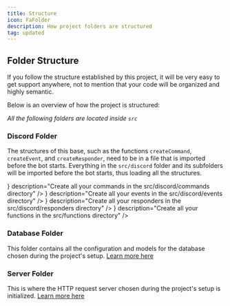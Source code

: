 ```yaml
---
title: Structure
icon: FaFolder
description: How project folders are structured
tag: updated 
---
```



## Folder Structure

If you follow the structure established by this project, it will be very easy to get support anywhere, not to mention that your code will be organized and highly semantic.

Below is an overview of how the project is structured:  

<BaseStructure/>

_All the following folders are located inside `src`_

### Discord Folder
The structures of this base, such as the functions `createCommand`, `createEvent`, and `createResponder`, need to be in a file that is imported before the bot starts. Everything in the `src/discord` folder and its subfolders will be imported before the bot starts, thus loading all the structures.

<Cards>
  <Card
    title="Commands"
    icon={<icons.HiMiniCommandLine/>}
    description="Create all your commands in the src/discord/commands directory"
  />
  <Card
    title="Events"
    icon={<icons.RiCalendarEventFill/>}
    description="Create all your events in the src/discord/events directory"
  />
  <Card
    title="Responders"
    icon={<icons.BsFillReplyFill/>}
    description="Create all your responders in the src/discord/responders directory"
  />
  <Card
    title="Functions"
    icon={<icons.TbMathFunction/>}
    description="Create all your functions in the src/functions directory"
  />
</Cards>

### Database Folder
This folder contains all the configuration and models for the database chosen during the project's setup. [Learn more here](/discord/databases)

### Server Folder
This is where the HTTP request server chosen during the project's setup is initialized. [Learn more here](/discord/servers)
